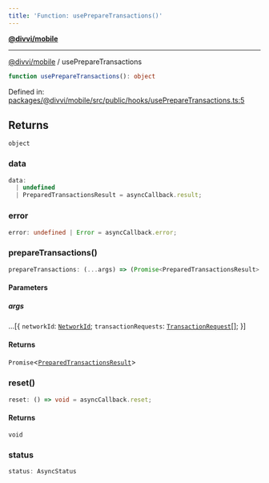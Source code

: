 ```yaml
---
title: 'Function: usePrepareTransactions()'
---
```

[**@divvi/mobile**](../README)

---

[@divvi/mobile](../README) / usePrepareTransactions
```ts
function usePrepareTransactions(): object
```

Defined in: [packages/@divvi/mobile/src/public/hooks/usePrepareTransactions.ts:5](https://github.com/divvi-xyz/divvi-mobile/blob/main/packages/@divvi/mobile/src/public/hooks/usePrepareTransactions.ts#L5)

## Returns

`object`

### data

```ts
data:
  | undefined
  | PreparedTransactionsResult = asyncCallback.result;
```

### error

```ts
error: undefined | Error = asyncCallback.error;
```

### prepareTransactions()

```ts
prepareTransactions: (...args) => (Promise<PreparedTransactionsResult> = asyncCallback.execute)
```

#### Parameters

##### args

...\[\{
`networkId`: [`NetworkId`](../type-aliases/NetworkId);
`transactionRequests`: [`TransactionRequest`](../type-aliases/TransactionRequest)[];
\}\]

#### Returns

`Promise`\<[`PreparedTransactionsResult`](../type-aliases/PreparedTransactionsResult)\>

### reset()

```ts
reset: () => void = asyncCallback.reset;
```

#### Returns

`void`

### status

```ts
status: AsyncStatus
```



<EditPage editUrl="https://github.com/divvi-xyz/divvi-mobile/edit/main/docs/reference/functions/usePrepareTransactions.md" lastModified="2025-02-26T15:11:01.000Z" />
